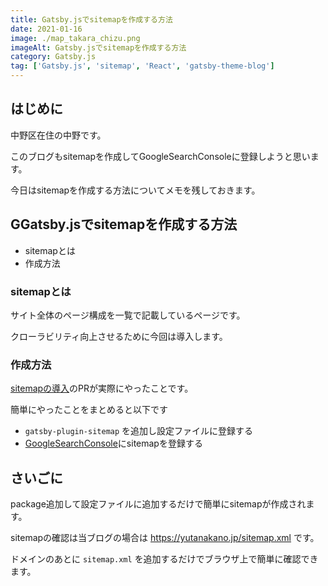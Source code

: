 ```yaml
---
title: Gatsby.jsでsitemapを作成する方法
date: 2021-01-16
image: ./map_takara_chizu.png
imageAlt: Gatsby.jsでsitemapを作成する方法
category: Gatsby.js
tag: ['Gatsby.js', 'sitemap', 'React', 'gatsby-theme-blog']
---
```


## はじめに

中野区在住の中野です。

このブログもsitemapを作成してGoogleSearchConsoleに登録しようと思います。

今日はsitemapを作成する方法についてメモを残しておきます。

## GGatsby.jsでsitemapを作成する方法
- sitemapとは
- 作成方法

### sitemapとは

サイト全体のページ構成を一覧で記載しているページです。

クローラビリティ向上させるために今回は導入します。

### 作成方法

[sitemapの導入](https://github.com/yutanakano/blog/pull/10)のPRが実際にやったことです。

簡単にやったことをまとめると以下です

- `gatsby-plugin-sitemap` を追加し設定ファイルに登録する
- [GoogleSearchConsole](https://search.google.com/search-console/about)にsitemapを登録する

## さいごに

package追加して設定ファイルに追加するだけで簡単にsitemapが作成されます。

sitemapの確認は当ブログの場合は https://yutanakano.jp/sitemap.xml です。

ドメインのあとに `sitemap.xml` を追加するだけでブラウザ上で簡単に確認できます。